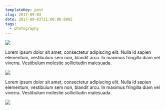 ```yaml
---
templateKey: post
slug: 2017-09-03
date: 2017-09-03T21:00:00.000Z
tags:
  - photography
---
```

![](../../static/assets/20170903-IMG_4295.jpg)

Lorem ipsum dolor sit amet, consectetur adipiscing elit. Nulla id sapien elementum, vestibulum sem non, blandit arcu. In maximus fringilla diam vel viverra. Vestibulum molestie sollicitudin malesuada.

![](../../static/assets/20170903-IMG_4345.jpg)

Lorem ipsum dolor sit amet, consectetur adipiscing elit. Nulla id sapien elementum, vestibulum sem non, blandit arcu. In maximus fringilla diam vel viverra. Vestibulum molestie sollicitudin malesuada.

![](../../static/assets/20170903-IMG_4355.jpg)